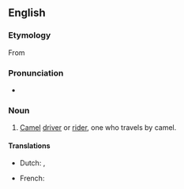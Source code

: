 ==English==

===Etymology===
From {{suffix|camel|eer|lang=en}}

===Pronunciation===
* {{rhymes|ɪə(ɹ)|lang=en}}

===Noun===
{{en-noun}}

# [[camel|Camel]] [[driver]] or [[rider]], one who travels by camel.

====Translations====
{{trans-top|camel rider}}
* Dutch: {{t|nl|kameelrijder}}, {{t|nl|kameeldrijver}}
{{trans-mid}}
* French: {{t+|fr|chamelier|m}}
{{trans-bottom}}